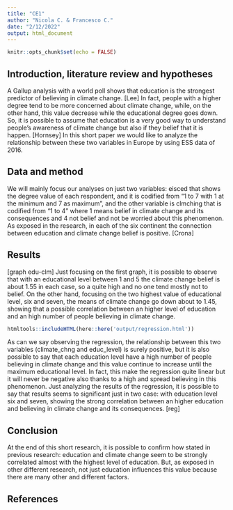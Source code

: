 ```yaml
---
title: "CE1"
author: "Nicola C. & Francesco C."
date: "2/12/2022"
output: html_document
---
```


```r
knitr::opts_chunk$set(echo = FALSE)
```

## Introduction, literature review and hypotheses
A Gallup analysis with a world poll shows that education is the strongest predictor of believing in climate change. [Lee] In fact, people with a higher degree tend to be more concerned about climate change, while, on the other hand, this value decrease while the educational degree goes down. So, it is possible to assume that education is a very good way to understand people's awareness of climate change but also if they belief that it is happen. [Hornsey] In this short paper we would like to analyze the relationship between these two variables in Europe by using ESS data of 2016. 

## Data and method
We will mainly focus our analyses on just two variables: eisced that shows the degree value of each respondent, and it is codified from "1 to 7 with 1 at the minimum and 7 as maximum", and the other variable is clmching that is codified from "1 to 4" where 1 means belief in climate change and its consequences and 4 not belief and not be worried about this phenomenon. As exposed in the research, in each of the six continent the connection between education and climate change belief is positive. [Crona]


## Results
[graph edu-clm]
Just focusing on the first graph, it is possible to observe that with an educational level between 1 and 5 the climate change belief is about 1.55 in each case, so a quite high and no one tend mostly not to belief. On the other hand, focusing on the two highest value of educational level, six and seven, the means of climate change go down about to 1.45, showing that a possible correlation between an higher level of education and an high number of people believing in climate change. 
```r
htmltools::includeHTML(here::here('output/regression.html'))
```
As can we say observing the regression, the relationship between this two variables (climate_chng and educ_level) is surely positive, but it is also possible to say that each education level have a high number of people believing in climate change and this value continue to increase until the maximum educational level. In fact, this make the regression quite linear but it will never be negative also thanks to a high and spread believing in this phenomenon. Just analyzing the results of the regression, it is possible to say that results seems to significant just in two case: with education level six and seven, showing the strong correlation between an higher education and believing in climate change and its consequences.
[reg]

## Conclusion
At the end of this short research, it is possible to confirm how stated in previous research: education and climate change seem to be strongly correlated almost with the highest level of education. But, as exposed in other different research, not just education influences this value because there are many other and different factors. 

## References


